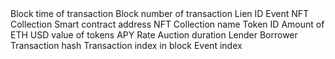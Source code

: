 <ParamField path="block_time">
Block time of transaction
</ParamField>
<ParamField path="block_number">
Block number of transaction
</ParamField>
<ParamField path="lien_id">
Lien ID
</ParamField>
<ParamField path="event">
Event
</ParamField>
<ParamField path="nft_contract_address">
NFT Collection Smart contract address
</ParamField>
<ParamField path="nft_collection_name">
NFT Collection name
</ParamField>
<ParamField path="token_id">
Token ID
</ParamField>
<ParamField path="amount_eth">
Amount of ETH
</ParamField>
<ParamField path="amount_usd">
USD value of tokens
</ParamField>
<ParamField path="apy_rate">
APY Rate
</ParamField>
<ParamField path="auction_duration">
Auction duration
</ParamField>
<ParamField path="lender">
Lender
</ParamField>
<ParamField path="borrower">
Borrower
</ParamField>
<ParamField path="tx_hash">
Transaction hash
</ParamField>
<ParamField path="tx_index">
Transaction index in block
</ParamField>
<ParamField path="evt_index">
Event index
</ParamField>
